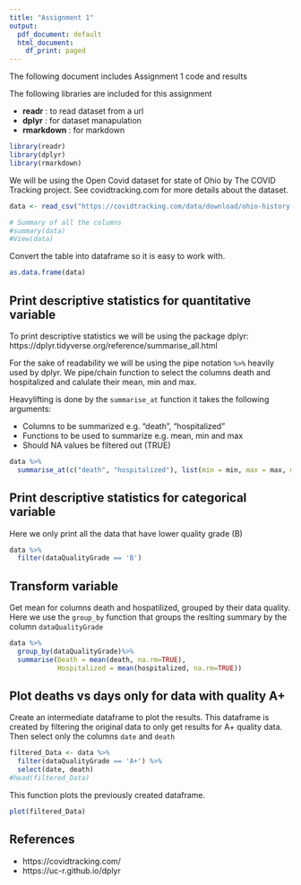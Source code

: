 ```yaml
---
title: "Assignment 1"
output:
  pdf_document: default
  html_document:
    df_print: paged
---
```

The following document includes Assignment 1 code and results

The following libraries are included for this assignment

* **readr** : to read dataset from a url
* **dplyr** : for dataset manapulation
* **rmarkdown** : for markdown

```r
library(readr)
library(dplyr)
library(rmarkdown)
```

We will be using the Open Covid dataset 
for state of Ohio by The COVID Tracking project. 
See covidtracking.com for more details about the dataset.

```r
data <- read_csv("https://covidtracking.com/data/download/ohio-history.csv")
```

```r
# Summary of all the columns
#summary(data)
#View(data)
```

Convert the table into dataframe so it is easy to work with.
```r
as.data.frame(data)
```


## Print descriptive statistics for quantitative variable 
To print descriptive statistics we will be using the package dplyr: https://dplyr.tidyverse.org/reference/summarise_all.html

For the sake of readability we will be using the pipe notation `%>%` heavily used by dplyr.
We pipe/chain function  to select the columns death and hospitalized and calulate their mean, min and max.

Heavylifting is done by the `summarise_at` function it takes the following arguments:

* Columns to be summarized e.g. "death", "hospitalized"
* Functions to be used to summarize e.g. mean, min and max
* Should NA values be filtered out (TRUE)

```r
data %>% 
  summarise_at(c("death", "hospitalized"), list(min = min, max = max, mean = mean), na.rm = TRUE)
```

## Print descriptive statistics for categorical variable 
Here we only print all the data that have lower quality grade (B)

```r
data %>% 
  filter(dataQualityGrade == 'B')
```

## Transform variable
Get mean for columns death and hospatilized, grouped by their data quality.
Here we use the `group_by` function that groups the reslting summary by the column `dataQualityGrade`

```r
data %>%
  group_by(dataQualityGrade)%>% 
  summarise(Death = mean(death, na.rm=TRUE),
            Hospitalized = mean(hospitalized, na.rm=TRUE))
```

## Plot deaths vs days only for data with quality A+
Create an intermediate dataframe to plot the results. 
This dataframe is created by filtering the original data to only get results for A+ quality data.
Then select only the columns `date` and `death`

```r
filtered_Data <- data %>% 
  filter(dataQualityGrade == 'A+') %>%
  select(date, death)
#head(filtered_Data)
```

This function plots the previously created dataframe.
```r
plot(filtered_Data)
```

## References
- https://covidtracking.com/
- https://uc-r.github.io/dplyr

